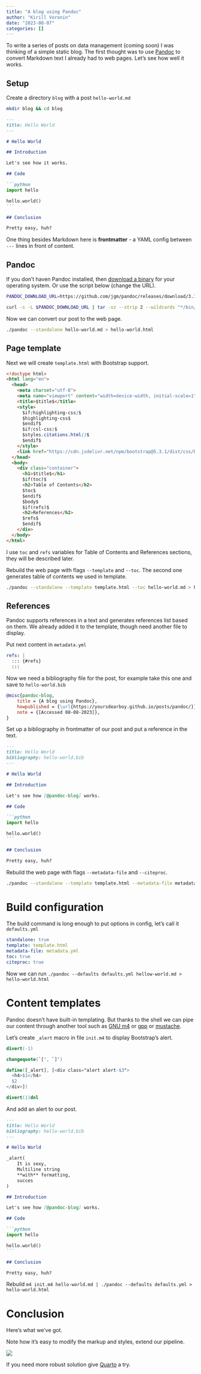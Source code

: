 ```yaml
---
title: "A blog using Pandoc"
author: "Kirill Voronin"
date: "2023-08-07"
categories: []
---
```


To write a series of posts on data management (coming soon) I was thinking of a simple static blog.
The first thought was to use [Pandoc](https://pandoc.org) to convert Markdown text I already had to web pages.
Let's see how well it works.

## Setup

Create a directory `blog` with a post `hello-world.md`

```sh
mkdir blog && cd blog
```

````md
---
title: Hello World
---

# Hello World

## Introduction

Let's see how it works.

## Code

```python
import hello

hello.world()
```

## Conclusion

Pretty easy, huh?
````

One thing besides Markdown here is **frontmatter** - a YAML config between `---` lines in front of content.

## Pandoc

If you don't haven Pandoc installed,
then [download a binary](https://github.com/jgm/pandoc/releases/) for your operating system.
Or use the script below (change the URL).

```sh
PANDOC_DOWNLOAD_URL=https://github.com/jgm/pandoc/releases/download/3.1.6.1/pandoc-3.1.6.1-linux-amd64.tar.gz

curl -s -L $PANDOC_DOWNLOAD_URL | tar -xz --strip 2 --wildcards "*/bin/pandoc"
```

Now we can convert our post to the web page.

```sh
./pandoc --standalone hello-world.md > hello-world.html
```

## Page template

Next we will create `template.html` with Bootstrap support.

```html
<!doctype html>
<html lang="en">
  <head>
    <meta charset="utf-8">
    <meta name="viewport" content="width=device-width, initial-scale=1">
    <title>$title$</title>
    <style>
      $if(highlighting-css)$
      $highlighting-css$
      $endif$
      $if(csl-css)$
      $styles.citations.html()$
      $endif$
    </style>
    <link href="https://cdn.jsdelivr.net/npm/bootstrap@5.3.1/dist/css/bootstrap.min.css" rel="stylesheet" integrity="sha384-4bw+/aepP/YC94hEpVNVgiZdgIC5+VKNBQNGCHeKRQN+PtmoHDEXuppvnDJzQIu9" crossorigin="anonymous">
  </head>
  <body>
    <div class="container">
      <h1>$title$</h1>
      $if(toc)$
      <h2>Table of Contents</h2>
      $toc$
      $endif$
      $body$
      $if(refs)$
      <h2>References</h2>
      $refs$
      $endif$
    </div>
  </body>
</html>
```

I use `toc` and `refs` variables for Table of Contents and References sections, they will be described later.

Rebuild the web page with flags `--template` and `--toc`.
The second one generates table of contents we used in template.

```sh
./pandoc --standalone --template template.html --toc hello-world.md > hello-world.html
```

## References

Pandoc supports references in a text and generates references list based on them.
We already added it to the template, though need another file to display.

Put next content in `metadata.yml`

```yml
refs: |
  ::: {#refs}
  :::
```

Now we need a bibliography file for the post, for example take this one and save to `hello-world.bib`

```bib
@misc{pandoc-blog,
    title = {A blog using Pandoc},
    howpublished = {\url{https://yoursdearboy.github.io/posts/pandoc/}},
    note = {[Accessed 08-08-2023]},
}
```

Set up a bibliography in frontmatter of our post and put a reference in the text.

````md
---
title: Hello World
bibliography: hello-world.bib
---

# Hello World

## Introduction

Let's see how [@pandoc-blog] works.

## Code

```python
import hello

hello.world()
```

## Conclusion

Pretty easy, huh?
````

Rebuild the web page with flags `--metadata-file` and `--citeproc`.

```sh
./pandoc --standalone --template template.html --metadata-file metadata.yml --toc --citeproc hello-world.md > hello-world.html
```

# Build configuration

The build command is long enough to put options in config, let's call it `defaults.yml`

```yml
standalone: true
template: template.html
metadata-file: metadata.yml
toc: true
citeproc: true
```

Now we can run `./pandoc --defaults defaults.yml hellow-world.md > hello-world.html`

# Content templates

Pandoc doesn't have built-in templating.
But thanks to the shell we can pipe our content through another tool such as
[GNU m4](https://www.gnu.org/software/m4/) or [gpp](https://math.berkeley.edu/~auroux/software/gpp.html) or [mustache](https://mustache.github.io).

Let's create `_alert` macro in file `init.m4` to display Bootstrap's alert.

```m4
divert(-1)

changequote(`[', `]')

define([_alert], [<div class="alert alert-$3">
  <h4>$1</h4>
  $2
</div>])

divert(1)dnl
```

And add an alert to our post.

````md
---
title: Hello World
bibliography: hello-world.bib
---

# Hello World

_alert(
    It is sexy,
    Multiline string
    **with** formatting,
    succes
)

## Introduction

Let's see how [@pandoc-blog] works.

## Code

```python
import hello

hello.world()
```

## Conclusion

Pretty easy, huh?
````

Rebuild `m4 init.m4 hello-world.md | ./pandoc --defaults defaults.yml > hello-world.html`

# Conclusion

Here's what we've got.

Note how it's easy to modify the markup and styles, extend our pipeline.

![](demo.png)

If you need more robust solution give [Quarto](https://quarto.org) a try.
